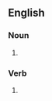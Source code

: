 ==English==

===Noun===
{{head|en|noun plural form}}

# {{plural of|miscue|lang=en}}

===Verb===
{{head|en|verb form}}

# {{en-third-person singular of|miscue}}